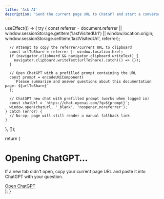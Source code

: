 ```yaml
---
title: 'Ask AI'
description: 'Send the current page URL to ChatGPT and start a conversation.'
---
```



  useEffect(() => {
    try {
      const referrer = document.referrer || window.sessionStorage.getItem('lastVisitedUrl') || window.location.origin;
      window.sessionStorage.setItem('lastVisitedUrl', referrer);

      // Attempt to copy the referrer/current URL to clipboard
      const urlToShare = referrer || window.location.href;
      if (navigator.clipboard && navigator.clipboard.writeText) {
        navigator.clipboard.writeText(urlToShare).catch(() => {});
      }

      // Open ChatGPT with a prefilled prompt containing the URL
      const prompt = encodeURIComponent(
        `Please summarize and answer questions about this documentation page: ${urlToShare}`
      );

      // ChatGPT new chat with prefilled prompt (works when logged in)
      const chatUrl = `https://chat.openai.com/?q=${prompt}`;
      window.open(chatUrl, '_blank', 'noopener,noreferrer');
    } catch (error) {
      // No-op; page will still render a manual fallback link
    }
  }, []);

  return (
    <div>
      <h1>Opening ChatGPT…</h1>
      <p>
        If a new tab didn't open, copy your current page URL and paste it into
        ChatGPT with your question.
      </p>
      <a href="https://chat.openai.com/" target="_blank" rel="noreferrer noopener">Open ChatGPT</a>
    </div>
  );
}


